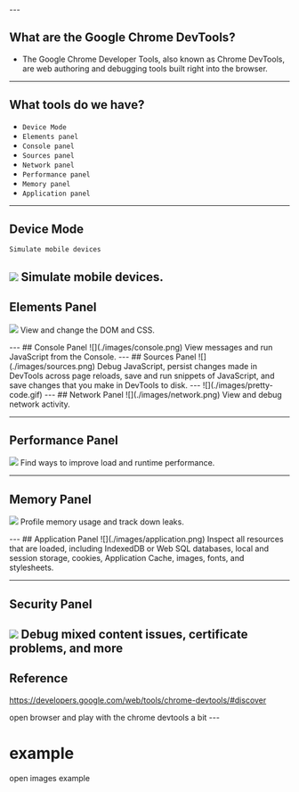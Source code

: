 



<WSlide3 title="Chrome DevTools" />
---

## What are the Google Chrome DevTools?

* The Google Chrome Developer Tools, also known as Chrome DevTools, are web authoring and debugging tools built right into the browser.
---

## What tools do we have?

* `Device Mode`
* `Elements panel`
* `Console panel`
* `Sources panel`
* `Network panel`
* `Performance panel`
* `Memory panel`
* `Application panel`

---
## Device Mode
``Simulate mobile devices``

![](./images/device-mode.png)
<Notes>
Simulate mobile devices.
</Notes>
---
## Elements Panel
![](./images/elements.png)
<Notes>
View and change the DOM and CSS.

</Notes>
---
## Console Panel
![](./images/console.png)
<Notes>
View messages and run JavaScript from the Console.
</Notes>
---
## Sources Panel
![](./images/sources.png)
<Notes>
Debug JavaScript, persist changes made in DevTools across page reloads, 
save and run snippets of JavaScript, and save changes that you make in DevTools to disk.
</Notes>
---
![](./images/pretty-code.gif)
---
## Network Panel
![](./images/network.png)
<Notes>
View and debug network activity.
</Notes>

---
## Performance Panel
![](./images/performance.png)
<Notes>
Find ways to improve load and runtime performance.
</Notes>

---
## Memory Panel
![](./images/memory.png)
<Notes>
Profile memory usage and track down leaks.

</Notes>
---
## Application Panel
![](./images/application.png)
<Notes>
Inspect all resources that are loaded, 
including IndexedDB or Web SQL databases, 
local and session storage, cookies, Application Cache, 
images, fonts, and stylesheets.
</Notes>

---
## Security Panel
![](./images/security.png)
<Notes>
Debug mixed content issues, certificate problems, and more
</Notes>
---
## Reference
https://developers.google.com/web/tools/chrome-devtools/#discover

<Notes>
open browser and play with the chrome devtools a bit
</Notes>
---

# example

<Notes>
open images example
</Notes>
